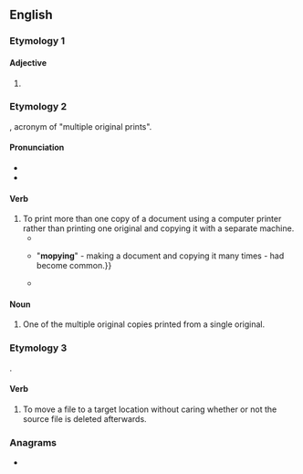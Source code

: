 ==English==

===Etymology 1===

====Adjective====
{{en-adj|er}}

# {{alternative spelling of|en|mopey}}

===Etymology 2===
{{blend|en|MOP|copy}}, acronym of "multiple original prints".

====Pronunciation====
* {{IPA|en|/ˈmɒpiː/}}
* {{rhymes|en|ɒpi}}

====Verb====
{{en-verb|mopies|mopying|mopied}}

# To print more than one copy of a document using a computer printer rather than printing one original and copying it with a separate machine.
#* {{quote-journal|en|date=November 11, 1996|author=Noor Amal|title=Why copy when you can mopy|work=New Straits Times|page=18|url=http://news.google.com/newspapers?id=y2gWAAAAIBAJ&sjid=dRUEAAAAIBAJ&pg=2512,429424&dq=mopying|passage='''Mopy''' is a term HP [Hewlett-Packard] has coined to talk about a new paradigm to address the current printing/coping{{SIC}} trend. '''Mopying''' is a term describing the process of creating multiple original prints, or "mopies" on a laser printer.}}
#* {{quote-journal|en|date=November 17, 2001|author=Robert Uhlig|title=Boom in email puts paper use up by 40pc|work=Telegraph|page=|url=http://www.telegraph.co.uk/news/uknews/1362631/Boom-in-email-puts-paper-use-up-by-40pc.html|passage={{...}} "'''mopying'''" - making a document and copying it many times - had become common.}}
#* {{quote-journal|en|date=September 17, 2003|author=Juhi Bhambal|title=Printing Solutions|work=PCQuest|url=http://pcquest.ciol.com/content/topstories/state/103091705.asp|passage=Some offer a function called '''mopying'''. Instead of printing one original and then making copies on a copying machine, you get several originals of the document (or high-quality copies).}}

====Noun====
{{en-noun|mopies}}

# One of the multiple original copies printed from a single original.

===Etymology 3===
{{blend|en|move|copy}}.

====Verb====
{{en-verb|mopies|mopying|mopied}}

# {{rfv-sense|en}} {{lb|en|computing}} To move a file to a target location without caring whether or not the source file is deleted afterwards.

===Anagrams===
* {{anagrams|en|a=mopy|yomp}}